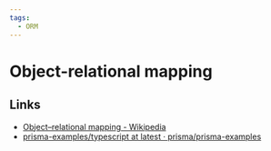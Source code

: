 ```yaml
---
tags:
  - ORM
---
```


# Object-relational mapping

## Links

- [Object–relational mapping - Wikipedia](https://en.wikipedia.org/wiki/Object%E2%80%93relational_mapping)
- [prisma-examples/typescript at latest · prisma/prisma-examples](https://github.com/prisma/prisma-examples/tree/latest/typescript)
